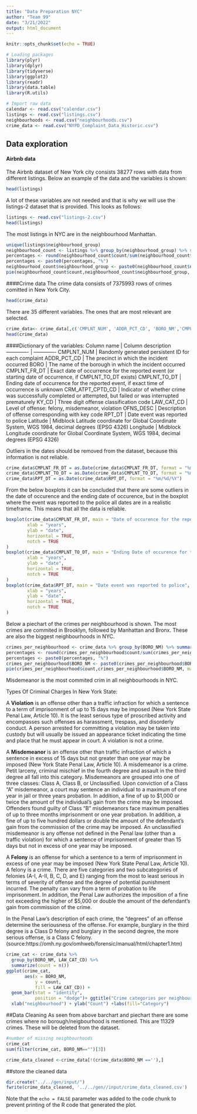 ```yaml
---
title: "Data Preparation NYC"
author: "Team 99"
date: "3/21/2022"
output: html_document
---
```


```r
knitr::opts_chunk$set(echo = TRUE)
```
```r
# Loading packages
library(plyr)
library(dplyr)
library(tidyverse)
library(ggplot2)
library(readr)
library(data.table)
library(R.utils)
```

```r
# Import raw data
calendar <- read.csv("calendar.csv")
listings <- read.csv("listings.csv") 
neighbourhoods <- read.csv("neighbourhoods.csv")
crime_data <- read.csv("NYPD_Complaint_Data_Historic.csv")
```


## Data exploration
#### Airbnb data
The Airbnb dataset of New York city consists 38277 rows with data from different listings.
Below an example of the data and the variables is shown:

```r
head(listings)
```
A lot of these variables are not needed and that is why we will use the listings-2 dataset that is provided.
This looks as follows:
```r
listings <- read.csv("listings-2.csv") 
head(listings)
```

The most listings in NYC are in the neighbourhood Manhattan.
```r
unique(listings$neighbourhood_group) 
neighbourhood_count <- listings %>% group_by(neighbourhood_group) %>% summarize(count=n())
percentages <- round(neighbourhood_count$count/sum(neighbourhood_count$count)*100, 2)
percentages <- paste0(percentages, "%")
neighbourhood_count$neighbourhood_group <- paste0(neighbourhood_count$neighbourhood_group, percentages )
pie(neighbourhood_count$count,neighbourhood_count$neighbourhood_group, main= "listings per neighbourhood")
```

####Crime data 
The crime data consists of 7375993 rows of crimes comitted in New York City.
```r
head(crime_data)
```
There are 35 different variables. The ones that are most relevant are selected.

```r
crime_data<- crime_data[,c('CMPLNT_NUM', 'ADDR_PCT_CD', 'BORO_NM','CMPLNT_FR_DT','CMPLNT_TO_DT','CRM_ATPT_CPTD_CD','KY_CD','LAW_CAT_CD','OFNS_DESC','RPT_DT','Latitude','Longitude')]
head(crime_data)
```
####Dictionary of the variables:
Column name         | Column description
-------------       | -------------
CMPLNT_NUM          | Randomly generated persistent ID for each complaint 
ADDR_PCT_CD         | The precinct in which the incident occurred
BORO                | The name of the borough in which the incident occurred
CMPLNT_FR_DT        | Exact date of occurrence for the reported event (or starting date of occurrence, if CMPLNT_TO_DT exists)
CMPLNT_TO_DT        | Ending date of occurrence for the reported event, if exact time of occurrence is unknown
CRM_ATPT_CPTD_CD    | Indicator of whether crime was successfully completed or attempted, but failed or was interrupted prematurely
KY_CD               | Three digit offense classification code
LAW_CAT_CD          | Level of offense: felony, misdemeanor, violation 
OFNS_DESC           | Description of offense corresponding with key code
RPT_DT              | Date event was reported to police 
Latitude            | Midblock Latitude coordinate for Global Coordinate System, WGS 1984, decimal degrees (EPSG 4326) 
Longitude           | Midblock Longitude coordinate for Global Coordinate System, WGS 1984, decimal degrees (EPSG 4326)


Outliers in the dates should be removed from the dataset, because this information is not reliable. 
```r
crime_data$CMPLNT_FR_DT = as.Date(crime_data$CMPLNT_FR_DT, format = "%m/%d/%Y")
crime_data$CMPLNT_TO_DT = as.Date(crime_data$CMPLNT_TO_DT, format = "%m/%d/%Y")
crime_data$RPT_DT = as.Date(crime_data$RPT_DT, format = "%m/%d/%Y")
```

From the below boxplots it can be concluded that there are some outliers in the date of occurence and the ending date of occurence, but in the boxplot where the event was reported to the police all dates are in a realistic timeframe. This means that all the data is reliable.  
```r
boxplot(crime_data$CMPLNT_FR_DT, main = "Date of occurence for the reported event",
        xlab = "years",
        ylab = "date",
        horizontal = TRUE,
        notch = TRUE
)
boxplot(crime_data$CMPLNT_TO_DT, main = "Ending Date of occurence for the reported event",
        xlab = "years",
        ylab = "date",
        horizontal = TRUE,
        notch = TRUE
)
boxplot(crime_data$RPT_DT, main = "Date event was reported to police",
        xlab = "years",
        ylab = "date",
        horizontal = TRUE,
        notch = TRUE
)
```



Below a piechart of the crimes per neighbourhood is shown. The most crimes are commited in Brooklyn, followed by Manhattan and Bronx. These are also the biggest neighbourhoods in NYC.
```r
crimes_per_neighbourhood <- crime_data %>% group_by(BORO_NM) %>% summarize(count=n())
percentages <- round(crimes_per_neighbourhood$count/sum(crimes_per_neighbourhood$count)*100, 2)
percentages <- paste0(percentages, "%")
crimes_per_neighbourhood$BORO_NM <- paste0(crimes_per_neighbourhood$BORO_NM, percentages )
pie(crimes_per_neighbourhood$count,crimes_per_neighbourhood$BORO_NM, main= "crimes per neighbourhood")
```

Misdemeanor is the most commited crim in all neighbourhoods in NYC. 

Types Of Criminal Charges In New York State:

A **Violation** is an offense other than a traffic infraction for which a sentence to a term of imprisonment of up to 15 days may be imposed (New York State Penal Law, Article 10). It is the least serious type of proscribed activity and encompasses such offenses as harassment, trespass, and disorderly conduct. A person arrested for committing a violation may be taken into custody but will usually be issued an appearance ticket indicating the time and place that he must appear in court. A violation is not a crime.

A **Misdemeanor** is an offense other than traffic infraction of which a sentence in excess of 15 days but not greater than one year may be imposed (New York State Penal Law, Article 10). A misdemeanor is a crime. Petit larceny, criminal mischief in the fourth degree and assault in the third degree all fall into this category. Misdemeanors are grouped into one of three classes: Class A, Class B, or Unclassified. Upon conviction of a Class “A” misdemeanor, a court may sentence an individual to a maximum of one year in jail or three years probation. In addition, a fine of up to $1,000 or twice the amount of the individual’s gain from the crime may be imposed. Offenders found guilty of Class “B” misdemeanors face maximum penalties of up to three months imprisonment or one year probation. In addition, a fine of up to five hundred dollars or double the amount of the defendant’s gain from the commission of the crime may be imposed. An unclassified misdemeanor is any offense not defined in the Penal law (other than a traffic violation) for which a sentence of imprisonment of greater than 15 days but not in excess of one year may be imposed.

A **Felony** is an offense for which a sentence to a term of imprisonment in excess of one year may be imposed (New York State Penal Law, Article 10). A felony is a crime. There are five categories and two subcategories of felonies (A-I, A-II, B, C, D, and E) ranging from the most to least serious in terms of severity of offense and the degree of potential punishment incurred. The penalty can vary from a term of probation to life imprisonment. In addition, the Penal Law authorizes the imposition of a fine not exceeding the higher of $5,000 or double the amount of the defendant’s gain from commission of the crime.

In the Penal Law’s description of each crime, the “degrees” of an offense determine the seriousness of the offense. For example, burglary in the third degree is a Class D felony and burglary in the second degree, the more serious offense, is a Class C felony.
(source:https://omh.ny.gov/omhweb/forensic/manual/html/chapter1.htm)
```r
crime_cat <- crime_data %>% 
  group_by(BORO_NM, LAW_CAT_CD) %>% 
  summarize(count = n())
ggplot(crime_cat,                                     
       aes(x = BORO_NM,
           y = count,
           fill = LAW_CAT_CD)) +
  geom_bar(stat = "identity",
           position = "dodge")+ ggtitle("Crime categories per neighbourhood") +
  xlab("neighbourhood") + ylab("Count") +labs(fill="Category")
```

##Data Cleaning
As seen from above barchart and piechart there are some crimes where no borough/neigbourhood is mentioned. This are 11329 crimes. These will be deleted from the dataset.
```r
#number of missing neighbourhoods
crime_cat
sum(filter(crime_cat, BORO_NM=="")[3])

crime_data_cleaned <-crime_data[!(crime_data$BORO_NM ==''),]

```


##store the cleaned data
```r
dir.create("../../gen/input/")
fwrite(crime_data_cleaned, '../../gen//input/crime_data_cleaned.csv')
```


Note that the `echo = FALSE` parameter was added to the code chunk to prevent printing of the R code that generated the plot.

